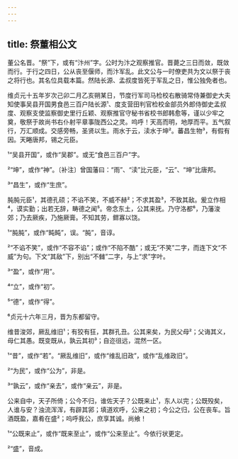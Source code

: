 ```yaml
---
---
---
```

title: 祭董相公文
---







董公名晋。“祭”下，或有“汴州”字。公时为汴之观察推官。晋薨之三日而敛，既敛而行。于行之四日，公从丧至偃师，而汴军乱。此文公与一时僚吏共为文以祭于丧之将行也。其名位具载本篇。然陆长源、孟叔度皆死于军乱之日，惟公独免者也。

维贞元十五年岁次己卯二月乙亥朔某日，节度行军司马检校右散骑常侍兼御史大夫知使事吴县开国男食邑三百户陆长源¹、度支营田判官检校金部员外郎侍御史孟叔度、观察支使监察御史里行丘颖、观察推官守秘书省校书郎韩愈等，谨以少牢之奠，敬祭于故尚书右仆射平章事陇西公之灵。呜呼！天高而明，地厚而平。五气叙行，万汇顺成。交感旁畅，圣贤以生。雨水于云，渎水于坤²。蕃昌生物³，有假有因。天睠唐邦，锡之元臣。

¹“吴县开国”，或作“吴郡”。或无“食邑三百户”字。

²“坤”，或作“神”。〔补注〕曾国藩曰：“雨”、“渎”比元臣，“云”、“坤”比唐邦。

³“昌生”，或作“生庶”。

肫肫元臣¹，其德孔硕；不谄不笑，不威不赫²；不求其盈³，不致其敌。爰立作相⁴，谟实勤；出若无辞，畴德之闻⁵。帝念东土，公其来抚。乃守洛都⁶，乃藩浚郊；乃去厥疾，乃施厥膏。不知其劳，鳏寡以饶。

¹“肫肫”，或作“盹盹”，误。“肫”，音谆。

²“不谄不笑”，或作“不容不谄”；或作“不陷不酷”；或无“不笑”二字，而连下文“不威”为句。下文“其敌”下，别出“不雠”二字，与上“求”字叶。

³“盈”，或作“用”。

⁴“立”，或作“初”。

⁵“德”，或作“得”。

⁶贞元十六年三月，晋为东都留守。

维昔浚郊，厥乱维旧¹；有狡有狂，其群孔丑。公其来矣，为民父母²；父诲其义，母仁其愚。既变既从，孰云其初³；自迩徂远，混然一区。

¹“昔”，或作“若”。“厥乱维旧”，或作“维乱旧政”，或作“乱维政旧”。

²“为民”，或作“公为”，非是。

³“孰云”，或作“亲去”，或作“亲云”，非是。

公来自中，天子所倚；公今不归，谁佐天子？公既来止¹，东人以完；公既殁矣，人谁与安？浊流浑浑，有辟其郛；填道欢呼，公来之初；今公之归，公在丧车。旨酒既盈，嘉肴在盛²；呜呼我公，庶享其诚。尚飨！

¹“公既来止”，或作“既来至止”，或作“公来至止”。今依行状更定。

²“盛”，音成。
